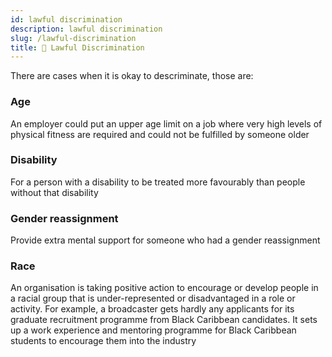 ```yaml
---
id: lawful discrimination
description: lawful discrimination
slug: /lawful-discrimination
title: 📜 Lawful Discrimination
---
```


There are cases when it is okay to descriminate, those are: 

### Age
An employer could put an upper age limit on a job where very high levels of physical fitness are required and could not be fulfilled by someone older

### Disability
For a person with a disability to be treated more favourably than people without that disability

### Gender reassignment
Provide extra mental support for someone who had a gender reassignment

### Race
An organisation is taking positive action to encourage or develop people in a racial group that is under-represented or disadvantaged in a role or activity. For example, a broadcaster gets hardly any applicants for its graduate recruitment programme from Black Caribbean candidates. It sets up a work experience and mentoring programme for Black Caribbean students to encourage them into the industry


